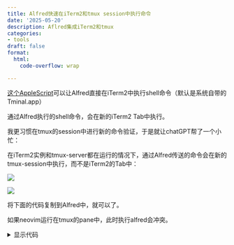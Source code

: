 ```yaml
---
title: Alfred快速在iTerm2和tmux session中执行命令
date: '2025-05-20'
description: Aflred集成iTerm2和tmux
categories:
- tools
draft: false
format:
  html:
    code-overflow: wrap

---
```


[这个AppleScript](https://github.com/vitorgalvao/custom-alfred-iterm-scripts)可以让Alfred直接在iTerm2中执行shell命令（默认是系统自带的Tminal.app）

通过Alfred执行的shell命令，会在新的iTerm2 Tab中执行。

我更习惯在tmux的session中进行新的命令验证，于是就让chatGPT帮了一个小忙：

在iTerm2实例和tmux-server都在运行的情况下，通过Alfred传送的命令会在新的tmux-session中执行，而不是iTerm2的Tab中：

![](https://image.luozx.org/garden/2025/05/c2b4e43bbfc7eaa72d4432022ed5ec76.gif)

![](https://image.luozx.org/garden/2025/05/137ce0efc04ef55666c4c19e72853e33.png)

将下面的代码复制到Alfred中，就可以了。

::: {.callout-important}
如果neovim运行在tmux的pane中，此时执行alfred会冲突。
:::

<details>
<summary>显示代码</summary>

```bash
-- For the latest version:
-- https://github.com/vitorgalvao/custom-alfred-iterm-scripts

property open_in_new_window : false   -- Always open a new iTerm window
property open_in_new_tab    : true    -- Re-use iTerm but open a new tab
property iterm_opens_quietly : false  -- iTerm launches without a new window

-- ⬇️  Added: detect if the current session is inside tmux
on in_tmux()
  try
    tell application "iTerm" to tell current session of current tab of current window
      set tmuxEnv to variable named "TMUX"
    end tell
    return tmuxEnv is not ""
  on error
    return false
  end try
end in_tmux

-- Handlers -------------------------------------------------------------
on new_window()
  tell application "iTerm" to create window with default profile
end new_window

on new_tab()
  tell application "iTerm" to tell the first window to create tab with default profile
end new_tab

on call_forward()
  tell application "iTerm" to activate
end call_forward

on is_running()
  application "iTerm" is running
end is_running

on is_processing()
  tell application "iTerm" to tell the first window to tell current session to return is processing
end is_processing

on has_windows()
  if not is_running() then return false

  tell application "iTerm"
    if windows is {} then return false
    if tabs of current window is {} then return false
    if sessions of current tab of current window is {} then return false

    set session_text to contents of current session of current tab of current window
    if words of session_text is {} then return false
  end tell

  true
end has_windows

on send_text(custom_text)
  tell application "iTerm" to tell the first window to tell current session to write text custom_text
end send_text

-- Main -----------------------------------------------------------------
on alfred_script(query)
  if has_windows() then
    if open_in_new_window then
      new_window()
    else if in_tmux() then
      -- 👉 Already inside tmux: create a new tmux window instead of a new iTerm tab
      send_text("tmux new-window")
      delay 0.1 -- brief pause so the new window becomes active
    else if open_in_new_tab then
      new_tab()
    else
      -- Re-use current tab
    end if
  else
    -- iTerm is closed or has no usable windows
    if is_running() or iterm_opens_quietly then
      new_window()
    else
      call_forward()
    end if
  end if

  -- If query is >1024 bytes wait until session finishes processing previous input
  if length of query > 1024 then
    repeat 500 times -- 5 s timeout
      if not is_processing() then exit repeat
      delay 0.01
    end repeat
  end if

  -- Wait for a window to exist before writing, or the write may fail
  repeat 500 times -- 5 s timeout
    if has_windows() then
      send_text(query)
      call_forward()
      exit repeat
    end if
    delay 0.01
  end repeat
end alfred_script

```
</details>